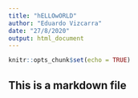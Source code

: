 ---
title: "hELLOwORLD"
author: "Eduardo Vizcarra"
date: "27/8/2020"
output: html_document
---

```{r setup, include=FALSE}
knitr::opts_chunk$set(echo = TRUE)
```
## This is a markdown file


